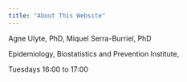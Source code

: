 ```yaml
---
title: "About This Website"
---
```


Agne Ulyte, PhD, Miquel Serra-Burriel, PhD

Epidemiology, Biostatistics and Prevention Institute, 

Tuesdays 16:00 to 17:00